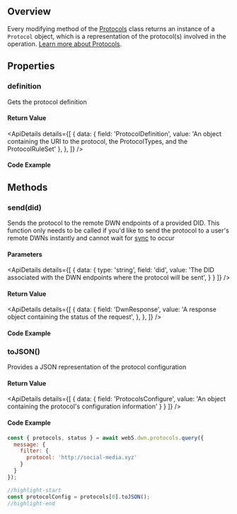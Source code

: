 

## Overview
Every modifying method of the [Protocols](protocols) class returns an instance of a `Protocol` object, which is a representation of the protocol(s) involved in the operation. [Learn more about Protocols](/docs/web5/learn/protocols).

<Divider type="slash"/>

<section class="api-docs">

## Properties

### definition

Gets the protocol definition

#### Return Value

<ApiDetails
  details={[
    {
      data: {
        field: 'ProtocolDefinition',
        value: 'An object containing the URI to the protocol, the ProtocolTypes, and the ProtocolRuleSet'
      },
    },
  ]}
/>

#### Code Example
<CodeSnippet functionName="configureProtocol" />

<Divider type="slash"/>

## Methods

### send(did)

Sends the protocol to the remote DWN endpoints of a provided DID. This function only needs to be called if you'd like to send the protocol to a user's remote DWNs instantly and cannot wait for [sync](/docs/web5/learn/sync#sync-intervals) to occur

#### Parameters

<ApiDetails
  details={[
    {
      data: {
        type: 'string',
        field: 'did',
        value: 'The DID associated with the DWN endpoints where the protocol will be sent',
      }
    }
  ]}
/>


#### Return Value

<ApiDetails
  details={[
    {
      data: {
        field: 'DwnResponse',
        value: 'A response object containing the status of the request',
      },
    },
  ]}
/>



#### Code Example

<CodeSnippet functionName="configureProtocolAndSend" />


<Divider type="slash"/>

### toJSON()

Provides a JSON representation of the protocol configuration

#### Return Value

<ApiDetails
  details={[
    {
      data: {
        field: 'ProtocolsConfigure',
        value: 'An object containing the protocol\'s configuration information'
      }
    }
  ]}
/>

#### Code Example
```js
const { protocols, status } = await web5.dwn.protocols.query({
  message: {
    filter: {
      protocol: 'http://social-media.xyz'
    }
  }
});

//highlight-start
const protocolConfig = protocols[0].toJSON();
//highlight-end
```

</section>
